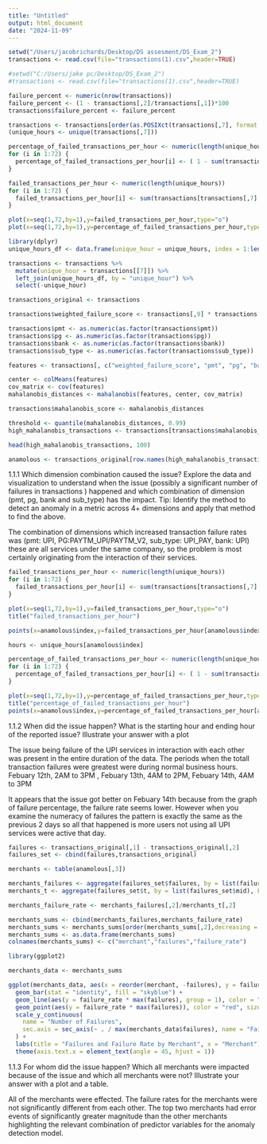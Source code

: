 ```yaml
---
title: "Untitled"
output: html_document
date: "2024-11-09"
---
```


```r
setwd("/Users/jacobrichards/Desktop/DS assesment/DS_Exam_2")
transactions <- read.csv(file="transactions(1).csv",header=TRUE)

#setwd("C:/Users/jake pc/Desktop/DS_Exam_2")
#transactions <- read.csv(file="transactions(1).csv",header=TRUE)
```

```r
failure_percent <- numeric(nrow(transactions))
failure_percent <- (1 - transactions[,2]/transactions[,1])*100
transactions$failure_percent <- failure_percent

transactions <- transactions[order(as.POSIXct(transactions[,7], format = "%Y-%m-%d %H")),]
(unique_hours <- unique(transactions[,7]))

percentage_of_failed_transactions_per_hour <- numeric(length(unique_hours))
for (i in 1:72) {
  percentage_of_failed_transactions_per_hour[i] <- ( 1 - sum(transactions[transactions[,7] == unique_hours[i],2])/sum(transactions[transactions[,7] == unique_hours[i],1]))
}

failed_transactions_per_hour <- numeric(length(unique_hours))
for (i in 1:72) {
  failed_transactions_per_hour[i] <- sum(transactions[transactions[,7] == unique_hours[i],1]) - sum(transactions[transactions[,7] == unique_hours[i],2]) 
}

plot(x=seq(1,72,by=1),y=failed_transactions_per_hour,type="o")
plot(x=seq(1,72,by=1),y=percentage_of_failed_transactions_per_hour,type="o")
```

```r
library(dplyr)
unique_hours_df <- data.frame(unique_hour = unique_hours, index = 1:length(unique_hours))

transactions <- transactions %>%
  mutate(unique_hour = transactions[[7]]) %>%
  left_join(unique_hours_df, by = "unique_hour") %>%
  select(-unique_hour)  

transactions_original <- transactions 
```

```r
transactions$weighted_failure_score <- transactions[,9] * transactions[,1] *100

transactions$pmt <- as.numeric(as.factor(transactions$pmt))
transactions$pg <- as.numeric(as.factor(transactions$pg))
transactions$bank <- as.numeric(as.factor(transactions$bank))
transactions$sub_type <- as.numeric(as.factor(transactions$sub_type))

features <- transactions[, c("weighted_failure_score", "pmt", "pg", "bank", "sub_type")]

center <- colMeans(features)
cov_matrix <- cov(features)
mahalanobis_distances <- mahalanobis(features, center, cov_matrix)

transactions$mahalanobis_score <- mahalanobis_distances

threshold <- quantile(mahalanobis_distances, 0.99)
high_mahalanobis_transactions <- transactions[transactions$mahalanobis_score > threshold, ]

head(high_mahalanobis_transactions, 100)

anamolous <- transactions_original[row.names(high_mahalanobis_transactions),]
```
1.1.1 Which dimension combination caused the issue? Explore the data and visualization to understand when the issue (possibly a significant number of failures in transactions ) happened and which combination of dimension (pmt, pg, bank and sub_type) has the impact. Tip: Identify the method to detect an anomaly in a metric across 4+ dimensions and apply that method to find the above.

The combination of dimensions which increased transaction failure rates was (pmt: UPI, PG:PAYTM_UPI/PAYTM_V2, sub_type: UPI_PAY, bank: UPI)
these are all services under the same company, so the problem is most certainly originating from the interaction of their services. 

```r
failed_transactions_per_hour <- numeric(length(unique_hours))
for (i in 1:72) {
  failed_transactions_per_hour[i] <- sum(transactions[transactions[,7] == unique_hours[i],1]) - sum(transactions[transactions[,7] == unique_hours[i],2]) 
}

plot(x=seq(1,72,by=1),y=failed_transactions_per_hour,type="o")
title("failed_transactions_per_hour")

points(x=anamolous$index,y=failed_transactions_per_hour[anamolous$index],type="p",col="red")

hours <- unique_hours[anamolous$index]

percentage_of_failed_transactions_per_hour <- numeric(length(unique_hours))
for (i in 1:72) {
  percentage_of_failed_transactions_per_hour[i] <- ( 1 - sum(transactions[transactions[,7] == unique_hours[i],2])/sum(transactions[transactions[,7] == unique_hours[i],1]))
}

plot(x=seq(1,72,by=1),y=percentage_of_failed_transactions_per_hour,type="o")
title("percentage_of_failed_transactions_per_hour")
points(x=anamolous$index,y=percentage_of_failed_transactions_per_hour[anamolous$index],type="p",col="red")

```

1.1.2 When did the issue happen? What is the starting hour and ending hour of the reported issue? Illustrate your answer with a plot

The issue being failure of the UPI services in interaction with each other was present in the entire duration of the data. 
The periods when the totall transaction failures were greatest were during normal business hours.
Febuary 12th, 2AM to 3PM , Febuary 13th, 4AM to 2PM, Febuary 14th, 4AM to 3PM

It appears that the issue got better on Febuary 14th because from the graph of failure percentage, the failure rate seems lower. However when you examine the numeracy of failures the pattern is exactly the same as the previous 2 days so all that happened is more users not using all UPI services were active that day. 

```r
failures <- transactions_original[,1] - transactions_original[,2]
failures_set <- cbind(failures,transactions_original)

merchants <- table(anamolous[,3])

merchants_failures <- aggregate(failures_set$failures, by = list(failures_set$mid), FUN = sum)
merchants_t <- aggregate(failures_set$t, by = list(failures_set$mid), FUN = sum)

merchants_failure_rate <- merchants_failures[,2]/merchants_t[,2]

merchants_sums <- cbind(merchants_failures,merchants_failure_rate)
merchants_sums <- merchants_sums[order(merchants_sums[,2],decreasing = TRUE),]
merchants_sums <- as.data.frame(merchants_sums)
colnames(merchants_sums) <- c("merchant","failures","failure_rate")

library(ggplot2)

merchants_data <- merchants_sums

ggplot(merchants_data, aes(x = reorder(merchant, -failures), y = failures)) +
  geom_bar(stat = "identity", fill = "skyblue") +
  geom_line(aes(y = failure_rate * max(failures), group = 1), color = "red", size = 1) +
  geom_point(aes(y = failure_rate * max(failures)), color = "red", size = 2) +
  scale_y_continuous(
    name = "Number of Failures",
    sec.axis = sec_axis(~ . / max(merchants_data$failures), name = "Failure Rate")
  ) +
  labs(title = "Failures and Failure Rate by Merchant", x = "Merchant") +
  theme(axis.text.x = element_text(angle = 45, hjust = 1))
```

1.1.3 For whom did the issue happen?
Which all merchants were impacted because of the issue and which all merchants were not? Illustrate your answer with a plot and a table.

All of the merchants were effected. The failure rates for the merchants were not significantly different from each other. The top two merchants had error events of significantly greater magnitude than the other merchants highlighting the relevant combination of predictor variables for the anomaly detection model.
